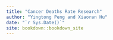 ```yaml
--- 
title: "Cancer Deaths Rate Research"
author: "Yingtong Peng and Xiaoran Hu"
date: "`r Sys.Date()`"
site: bookdown::bookdown_site
---
```


